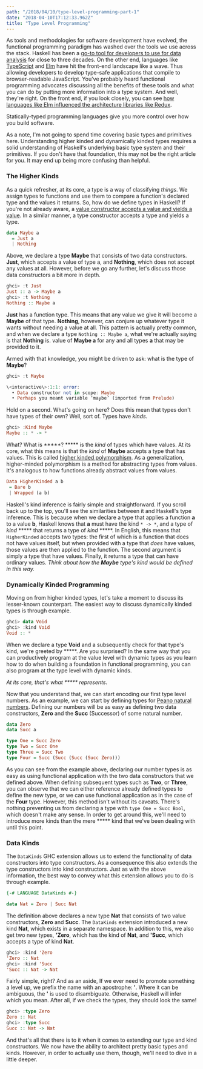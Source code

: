 ```yaml
---
path: "/2018/04/10/type-level-programming-part-1"
date: "2018-04-10T17:12:33.962Z"
title: "Type Level Programming"
---
```


As tools and methodologies for software development have evolved, the functional programming paradigm has washed over the tools we use across the stack.  Haskell has been a [go-to tool for developers to use for data analysis](https://github.com/BinRoot/Haskell-Data-Analysis-Cookbook) for close to three decades. On the other end, languages like [TypeScript](https://www.typescriptlang.org/) and [Elm](http://elm-lang.org/) have hit the front-end landscape like a wave. Thus allowing developers to develop type-safe applications that compile to browser-readable JavaScript. You've probably heard functional programming advocates discussing all the benefits of these tools and what you can do by putting more information into a type system. And well, they're right. On the front end, if you look closely, you can see [how languages like Elm influenced the architecture libraries like Redux](https://redux.js.org/introduction/prior-art#elm).

Statically-typed programming languages give you more control over how you build software.

As a note, I'm not going to spend time covering basic types and primitives here. Understanding higher kinded and dynamically kinded types requires a solid understanding of Haskell's underlying basic type system and their primitives. If you don't have that foundation, this may not be the right article for you. It may end up being more confusing than helpful.

### The Higher Kinds
As a quick refresher, at its core, a type is a way of classifying *things*. We assign types to functions and use them to compare a function's declared type and the values it returns. So, how do we define types in Haskell? If you're not already aware, a [value constructor accepts a value and yields a value](http://learnyouahaskell.com/making-our-own-types-and-typeclasses). In a similar manner, a type constructor accepts a type and yields a type.

```Haskell
data Maybe a
  = Just a
  | Nothing
```

Above, we declare a type **Maybe** that consists of two data constructors. **Just**, which accepts a value of type a, and **Nothing**, which does not accept any values at all. However, before we go any further, let's discuss those data constructors a bit more in depth.

```Haskell
ghci> :t Just
Just :: a -> Maybe a
ghci> :t Nothing
Nothing :: Maybe a
```

**Just** has a function type. This means that any value we give it will become a **Maybe** of that type. **Nothing**, however, can conjure up whatever type it wants without needing a value at all. This pattern is actually pretty common, and when we declare a type `Nothing :: Maybe a`, what we're actually saying is that **Nothing** is. value of **Maybe a** for any and all types **a** that may be provided to it.

Armed with that knowledge, you might be driven to ask: what is the type of **Maybe**?

```Haskell
ghci> :t Maybe

\<interactive\>:1:1: error:
  • Data constructor not in scope: Maybe
  • Perhaps you meant variable ‘maybe’ (imported from Prelude)
```

Hold on a second. What's going on here? Does this mean that types don't have types of their own? Well, sort of. Types have *kinds*.

```Haskell
ghci> :Kind Maybe
Maybe :: * -> *
```

What? What is *****? ***** is the *kind* of types which have values. At its core, what this means is that the *kind* of **Maybe** accepts a type that has values. This is called [higher kinded polymorphism](https://www.stephanboyer.com/post/115/higher-rank-and-higher-kinded-types). As a generalization, higher-minded polymorphism is a method for abstracting types from values. It's analogous to how functions already abstract values from values.

```Haskell
Data HigherKinded a b
 = Bare b
 | Wrapped (a b)
```

Haskell's kind inference is fairly simple and straightforward. If you scroll back up to the top, you'll see the similarities between it and Haskell's type inference. This is because when we declare a type that applies a function **a** to a value **b**, Haskell knows that **a** must have the kind `* -> *`, and a type of *kind* ***** that returns a type of *kind* *****. In English, this means that `HigherKinded` accepts two types: the first of which is a function that does not have values itself, but when provided with a type that *does* have values, those values are then applied to the function. The second argument is simply a type that have values. Finally, it returns a type that can have ordinary values. *Think about how the **Maybe** type's kind would be defined in this way.*

### Dynamically Kinded Programming
Moving on from higher kinded types, let's take a moment to discuss its lesser-known counterpart. The easiest way to discuss dynamically kinded types is through example.

```Haskell
ghci> data Void
ghci> :kind Void
Void :: *
```

When we declare a type **Void** and a subsequently check for that type's kind, we're greeted by *****. Are you surprised? In the same way that you can productively program at the value level with dynamic types as you learn how to do when building a foundation in functional programming, you can also program at the type level with dynamic kinds.

_At its core, that's what ***** represents_.

Now that you understand that, we can start encoding our first type level numbers. As an example, we can start by defining types for [Peano natural numbers](https://en.wikipedia.org/wiki/Peano_axioms). Defining our numbers will be as easy as defining two data constructors, **Zero** and the **Succ** (Successor) of some natural number.

```Haskell
data Zero
data Succ a

type One = Succ Zero
type Two = Succ One
type Three = Succ Two
type Four = Succ (Succ (Succ (Succ Zero)))
```

As you can see from the example above, declaring our number types is as easy as using functional application with the two data constructors that we defined above. When defining subsequent types such as **Two**, or **Three**, you can observe that we can either reference already defined types to define the new type, or we can use functional application as in the case of the **Four** type. However, this method isn't without its caveats. There's nothing preventing us from declaring a type with `type One = Succ Bool`, which doesn't make any sense. In order to get around this, we'll need to introduce more kinds than the mere ***** kind that we've been dealing with until this point.

### Data Kinds
The `DataKinds` GHC extension allows us to extend the functionality of data constructors into type constructors. As a consequence this also extends the type constructors into kind constructors. Just as with the above information, the best way to convey what this extension allows you to do is through example.

```Haskell
{-# LANGUAGE DataKinds #-}

data Nat = Zero | Succ Nat
```

The definition above declares a new type **Nat** that consists of two value constructors, **Zero** and **Succ**. The `DataKinds` extension introduced a new kind **Nat**, which exists in a separate namespace. In addition to this, we also get two new types, **'Zero**, which has the kind of **Nat**, and **'Succ**, which accepts a type of kind **Nat**.

```Haskell
ghci> :kind 'Zero
'Zero :: Nat
ghci> :kind 'Succ
'Succ :: Nat -> Nat
```

Fairly simple, right? And as an aside, If we ever need to promote something a level up, we prefix the name with an apostrophe: **'**. Where it can be ambiguous, the **'** is used to disambiguate. Otherwise, Haskell will infer which you mean. After all, if we check the types, they should look the same!

```Haskell
ghci> :type Zero
Zero :: Nat
ghci> :type Succ
Succ :: Nat -> Nat
```

And that's all that there is to it when it comes to extending our type and kind constructors. We now have the ability to architect pretty basic types and kinds. However, in order to actually use them, though, we'll need to dive in a little deeper.